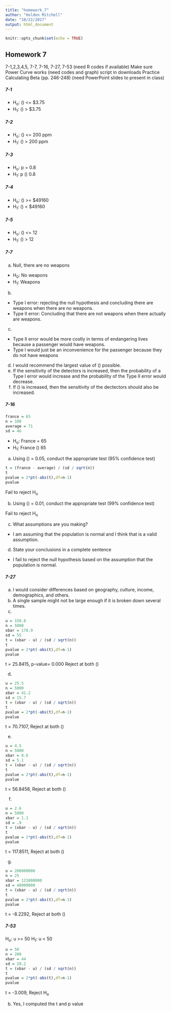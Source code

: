 ```yaml
---
title: "homework_7"
author: "Holden Mitchell"
date: "10/22/2017"
output: html_document
---
```


```r
knitr::opts_chunk$set(echo = TRUE)
```

## Homework 7

7-1,2,3,4,5, 7-7, 7-16, 7-27, 7-53 (need R codes if available)
Make sure Power Curve works (need codes and graph) script in downloads
Practice Calculating Beta (pp. 246-248) (need PowerPoint slides to present in class)

##### 7-1

* H<sub>o</sub>: \(\mu \) <= $3.75
* H<sub>1</sub>: \(\mu \) > $3.75

##### 7-2

* H<sub>o</sub>: \(\mu \) <= 200 ppm 
* H<sub>1</sub>: \(\mu \) > 200 ppm

##### 7-3

* H<sub>o</sub>: p = 0.8
* H<sub>1</sub>: p \(\neq \) 0.8

##### 7-4

* H<sub>o</sub>: \(\mu \) >= $49160
* H<sub>1</sub>: \(\mu \) < $49160

##### 7-5

* H<sub>o</sub>: \(\mu \) <= 12
* H<sub>1</sub>: \(\mu \) > 12

##### 7-7

a. Null, there are no weapons
* H<sub>0</sub>: No weapons
* H<sub>1</sub>: Weapons
b. 
* Type I error: rejecting the null hypothesis and concluding there are weapons when there are no weapons.
* Type II error: Concluding that there are not weapons when there actually are weapons.
c. 
* Type II error would be more costly in terms of endangering lives because a passenger would have weapons. 
* Type I would just be an inconvenience for the passenger because they do not have weapons
d. I would recommend the largest value of \(\alpha \) possible.
e. If the sensitivity of the detectors is increased, then the probability of a Type I error would increase and the probability of the Type II error would decrease.
f. If \(\alpha \) is increased, then the sensitivity of the dectectors should also be increased.

##### 7-16



```r
france = 65
n = 100
average = 71
sd = 46
```

* H<sub>o</sub>: France = 65
* H<sub>1</sub>: France \(\neq \) 65

a. Using \(\alpha \) = 0.05, conduct the appropriate test (95% confidence test)

```r
t = (france - average) / (sd / sqrt(n))
t
pvalue = 2*pt(-abs(t),df=n-1)
pvalue
```

Fail to reject H<sub>o</sub>

b. Using \(\alpha \) = 0.01, conduct the appropriate test (99% confidence test)

Fail to reject H<sub>o</sub>

c. What assumptions are you making?

* I am assuming that the population is normal and I think that is a valid assumption.

d. State your conclusions in a complete sentence

* I fail to reject the null hypothesis based on the assumption that the population is normal.

##### 7-27

a. I would consider differences based on geography, culture, income, demographics, and others.
b. A single sample might not be large enough if it is broken down several times.
c. 
```r
u = 158.8
n = 5000
xbar = 178.9
sd = 55
t = (xbar - u) / (sd / sqrt(n))
t
pvalue = 2*pt(-abs(t),df=n-1)
pvalue
```

t = 25.8415, p-value= 0.000 Reject at both \(\alpha \)

d. 

```r
u = 25.5
n = 5000
xbar = 41.2
sd = 15.7
t = (xbar - u) / (sd / sqrt(n))
t
pvalue = 2*pt(-abs(t),df=n-1)
pvalue
```

t = 70.7107, Reject at both \(\alpha \)

e. 

```r
u = 4.5
n = 5000
xbar = 8.6
sd = 5.1
t = (xbar - u) / (sd / sqrt(n))
t
pvalue = 2*pt(-abs(t),df=n-1)
pvalue
```

t = 56.8458, Reject at both \(\alpha \)

f.

```r
u = 2.6
n = 5000
xbar = 1.1
sd = .9
t = (xbar - u) / (sd / sqrt(n))
t
pvalue = 2*pt(-abs(t),df=n-1)
pvalue
```

t = 117.8511, Reject at both \(\alpha \)

g. 

```r
u = 200000000
n = 25
xbar = 121000000
sd = 48000000
t = (xbar - u) / (sd / sqrt(n))
t
pvalue = 2*pt(-abs(t),df=n-1)
pvalue
```

t = -8.2292, Reject at both \(\alpha \)

##### 7-53

H<sub>o</sub>: u >= 50
H<sub>1</sub>: u < 50

```r
u = 50
n = 200
xbar = 44
sd = 28.2
t = (xbar - u) / (sd / sqrt(n))
t
pvalue = 2*pt(-abs(t),df=n-1)
pvalue
```

t = -3.009, Reject H<sub>o</sub>

b. Yes, I computed the t and p value